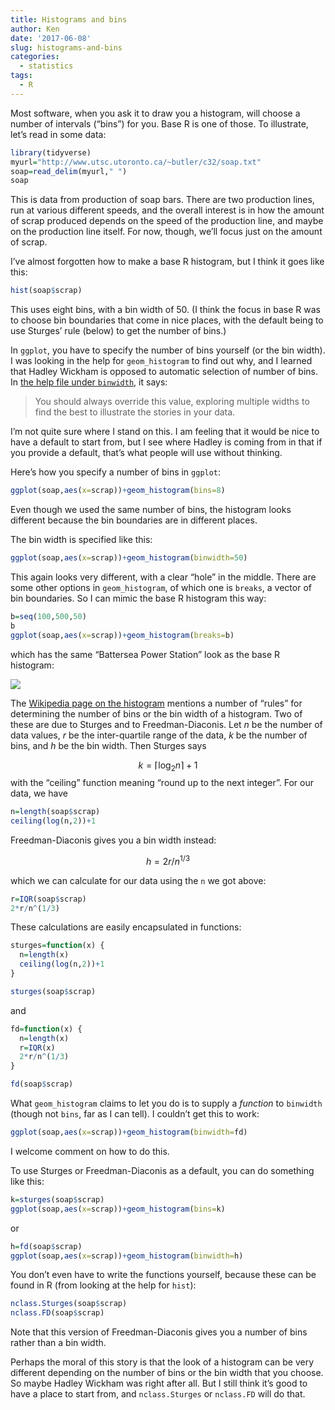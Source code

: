 ```yaml
---
title: Histograms and bins
author: Ken
date: '2017-06-08'
slug: histograms-and-bins
categories:
  - statistics
tags:
  - R
---
```


Most software, when you ask it to draw you a histogram, will choose a number of intervals ("bins") for you. Base R is one of those. To illustrate, let's read in some data:

```r
library(tidyverse)
myurl="http://www.utsc.utoronto.ca/~butler/c32/soap.txt"
soap=read_delim(myurl," ")
soap
```

This is data from production of soap bars. There are two production lines, run at various different speeds, and the overall interest is in how the amount of scrap produced depends on the speed of the production line, and maybe on the production line itself. For now, though, we'll focus just on the amount of scrap.

I've almost forgotten how to make a base R histogram, but I think it goes like this:

```r
hist(soap$scrap)
```

This uses eight bins, with a bin width of 50. (I think the focus in base R was to choose bin boundaries that come in nice places, with the default being to use Sturges' rule (below) to get the number of bins.)

In `ggplot`, you have to specify the number of bins yourself (or the bin width). I was looking in the help for `geom_histogram` to find out why, and I learned that Hadley Wickham is opposed to automatic selection of number of bins. In [the help file under `binwidth`](http://ggplot2.tidyverse.org/reference/geom_histogram.html), it says:

>  You should always override this value, exploring multiple widths to find the best to illustrate the stories in your data.

I'm not quite sure where I stand on this. I am feeling that it would be nice to have a default to start from, but I see where Hadley is coming from in that if you provide a default, that's what people will use without thinking.

Here's how you specify a number of bins in `ggplot`:

```r
ggplot(soap,aes(x=scrap))+geom_histogram(bins=8)
```

Even though we used the same number of bins, the histogram looks different because the bin boundaries are in different places. 

The bin width is specified like this:

```r
ggplot(soap,aes(x=scrap))+geom_histogram(binwidth=50)
```

This again looks very different, with a clear "hole" in the middle. There are some other options in `geom_histogram`, of which one is `breaks`, a vector of bin boundaries. So I can mimic the base R histogram this way:

```r
b=seq(100,500,50)
b
ggplot(soap,aes(x=scrap))+geom_histogram(breaks=b)
```

which has the same "Battersea Power Station" look as the base R histogram:

![](https://cdn.londonandpartners.com/asset/a0362f0f5fc8f1b638d790c4d2fd542d.jpg)

The [Wikipedia page on the histogram](https://en.wikipedia.org/wiki/Histogram) mentions a number of "rules" for determining the number of bins or the bin width of a histogram. Two of these are due to Sturges and to Freedman-Diaconis. Let $n$ be the number of data values, $r$ be the inter-quartile range of the data, $k$ be the number of bins, and $h$ be the bin width. Then Sturges says

$$ k = \lceil \log_2 n \rceil + 1$$
with the "ceiling" function meaning "round up to the next integer". For our data, we have

```r
n=length(soap$scrap)
ceiling(log(n,2))+1
```

Freedman-Diaconis gives you a bin width instead:


$$ h = 2r/n^{1/3} $$

which we can calculate for our data using the `n` we got above:

```r
r=IQR(soap$scrap)
2*r/n^(1/3)
```

These calculations are easily encapsulated in functions:

```r
sturges=function(x) {
  n=length(x)
  ceiling(log(n,2))+1
}

sturges(soap$scrap)
```

and

```r
fd=function(x) {
  n=length(x)
  r=IQR(x)
  2*r/n^(1/3)
}

fd(soap$scrap)
```

What `geom_histogram` claims to let you do is to supply a *function* to `binwidth` (though not `bins`, far as I can tell). I couldn't get this to work:

```r
ggplot(soap,aes(x=scrap))+geom_histogram(binwidth=fd)
```

I welcome comment on how to do this.

To use Sturges or Freedman-Diaconis as a default, you can do something like this:

```r
k=sturges(soap$scrap)
ggplot(soap,aes(x=scrap))+geom_histogram(bins=k)
```

or

```r
h=fd(soap$scrap)
ggplot(soap,aes(x=scrap))+geom_histogram(binwidth=h)
```

You don't even have to write the functions yourself, because these can be found in R (from looking at the help for `hist`):

```r
nclass.Sturges(soap$scrap)
nclass.FD(soap$scrap)
```

Note that this version of Freedman-Diaconis gives you a number of bins rather than a bin width.

Perhaps the moral of this story is that the look of a histogram can be very different depending on the number of bins or the bin width that you choose. So maybe Hadley Wickham was right after all. But I still think it's good to have a place to start from, and `nclass.Sturges` or `nclass.FD` will do that.